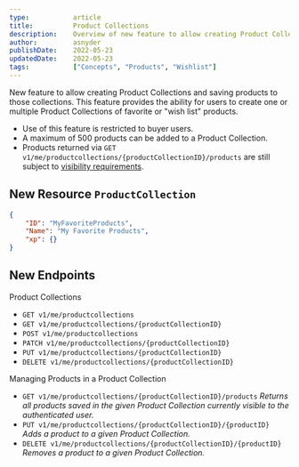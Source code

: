 ```yaml
---
type:           article
title:          Product Collections
description:    Overview of new feature to allow creating Product Collections and saving products to those collections.
author:         asnyder
publishDate:    2022-05-23
updatedDate:    2022-05-23
tags:           ["Concepts", "Products", "Wishlist"]
---
```


New feature to allow creating Product Collections and saving products to those collections. This feature provides the ability for users to create one or multiple Product Collections of favorite or "wish list" products.
- Use of this feature is restricted to buyer users.
- A maximum of 500 products can be added to a Product Collection.
- Products returned via `GET v1/me/productcollections/{productCollectionID}/products` are still subject to [visibility requirements](https://ordercloud.io/knowledge-base/product-visibility).

## New Resource `ProductCollection`
```json
{
    "ID": "MyFavoriteProducts",
    "Name": "My Favorite Products",
    "xp": {}
}
```

## New Endpoints 

Product Collections
- `GET v1/me/productcollections`
- `GET v1/me/productcollections/{productCollectionID}`
- `POST v1/me/productcollections`
- `PATCH v1/me/productcollections/{productCollectionID}`
- `PUT v1/me/productcollections/{productCollectionID}`
- `DELETE v1/me/productcollections/{productCollectionID}`

Managing Products in a Product Collection
- `GET v1/me/productcollections/{productCollectionID}/products`
*Returns all products saved in the given Product Collection currently visible to the authenticated user.*
- `PUT v1/me/productcollections/{productCollectionID}/{productID}`
*Adds a product to a given Product Collection.*
- `DELETE v1/me/productcollections/{productCollectionID}/{productID}`
*Removes a product to a given Product Collection.*